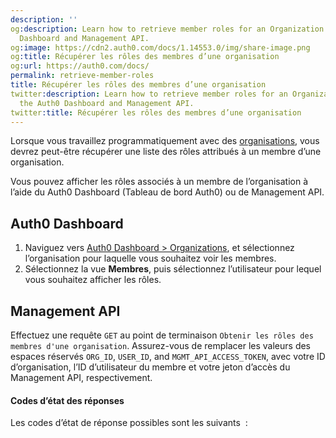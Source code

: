 ```yaml
---
description: ''
og:description: Learn how to retrieve member roles for an Organization using the Auth0
  Dashboard and Management API.
og:image: https://cdn2.auth0.com/docs/1.14553.0/img/share-image.png
og:title: Récupérer les rôles des membres d’une organisation
og:url: https://auth0.com/docs/
permalink: retrieve-member-roles
title: Récupérer les rôles des membres d’une organisation
twitter:description: Learn how to retrieve member roles for an Organization using
  the Auth0 Dashboard and Management API.
twitter:title: Récupérer les rôles des membres d’une organisation
---
```


Lorsque vous travaillez programmatiquement avec des [organisations](/organizations/organizations-overview), vous devrez peut-être récupérer une liste des rôles attribués à un membre d’une organisation.

Vous pouvez afficher les rôles associés à un membre de l’organisation à l’aide du Auth0 Dashboard (Tableau de bord Auth0) ou de Management API.

## Auth0 Dashboard

1. Naviguez vers [Auth0 Dashboard > Organizations](%24%7Bmanage_url%7D/#/organizations), et sélectionnez l’organisation pour laquelle vous souhaitez voir les membres.
2. Sélectionnez la vue **Membres**, puis sélectionnez l’utilisateur pour lequel vous souhaitez afficher les rôles.

## Management API

Effectuez une requête `GET` au point de terminaison `Obtenir les rôles des membres d'une organisation`. Assurez-vous de remplacer les valeurs des espaces réservés `ORG_ID`, `USER_ID`, and `MGMT_API_ACCESS_TOKEN`, avec votre ID d’organisation, l’ID d’utilisateur du membre et votre jeton d’accès du Management API, respectivement.







#### Codes d’état des réponses

Les codes d’état de réponse possibles sont les suivants  :